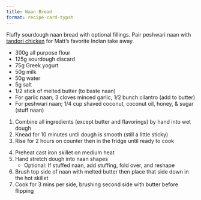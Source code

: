 ```yaml
---
title: Naan Bread
format: recipe-card-typst
---
```


`#line(length: 75%)`{=typst}

Fluffy sourdough naan bread with optional fillings. Pair peshwari naan 
`\`{=typst}
with [tandori chicken](../indian/tandori-chicken.qmd) for Matt's favorite Indian take away.

<!-- https://typst.app/universe/package/fontawesome/ -->
`#import "@preview/fontawesome:0.4.0": *`{=typst}

`//#fa-icon("basket-shopping") #text(1.5em)[#underline[Ingredients]]`{=typst}

`#text(1.5em)[#underline[Ingredients]]`{=typst}

- 300g all purpose flour
- 125g sourdough discard
- 75g Greek yogurt
- 50g milk
- 50g water
- 5g salt
- 1/2 stick of melted butter (to baste naan)
- For garlic naan; 3 cloves minced garlic, 1/2 bunch cilantro (add to butter)
- For peshwari naan; 1/4 cup shaved coconut, coconut oil, honey, & sugar (stuff naan)

`//#fa-icon("fire-burner") #text(1.5em)[#underline[Directions]]`{=typst}

`#text(1.5em)[#underline[Directions]]`{=typst}

1. Combine all ingredients (except butter and flavorings) by hand into wet dough
2. Knead for 10 minutes until dough is smooth (still a little sticky)
3. Rise for 2 hours on counter then in the fridge until ready to cook

```{=typst}
#block(inset: 0.25em)[#text(weight: "bold", size: 2em)[Naan Bread (cont.)]]
#line(length: 75%)
```
4. Preheat cast iron skillet on medium heat
5. Hand stretch dough into naan shapes
    - Optional: If stuffed naan, add stuffing, fold over, and reshape
6. Brush top side of naan with melted butter then place that side down in the
`\`{=typst}
hot skillet
7. Cook for 3 mins per side, brushing second side with butter before flipping



